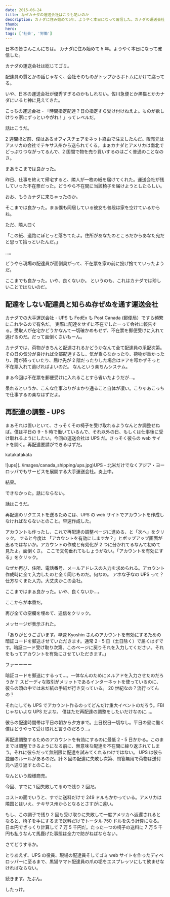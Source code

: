 ```yaml
---
date: 2015-06-24
title: なぜカナダの運送会社はこうも酷いのか
description: カナダに住み始めて5年。ようやく本日になって確信した。カナダの運送会社は総じてゴミ。
thumb:
hero:
tags: ['社会', '労働']
---
```


日本の皆さんこんにちは。
カナダに住み始めて 5 年。ようやく本日になって確信した。

カナダの運送会社は総じてゴミ。

配達員の質とかの話じゃなく、会社そのものがトップからボトムにかけて腐ってる。

いや、日本の運送会社が優秀すぎるのかもしれない。佐川急便とか黒猫とかカナダにいると神に見えてきた。

こっちの運送会社 - 「時間指定配達？日の指定すら受け付けねえよ。ものが欲しけりゃ家にずっといやがれ！」ってレベルだ。

話はこうだ。

2 週間ほど前、僕はあるオフィスチェアをネット経由で注文したんだ。販売元はアメリカの会社でテキサス州から送られてくる。まぁカナダとアメリカは南北でどっぷりつながってるんで、2 国間で物を売り買いするのはごく普通のことなのさ。

まあそこまでは良かった。

昨日、仕事を終えて帰宅すると、隣人が一枚の紙を届けてくれた。運送会社が残していった不在票だった。どうやら不在間に当該椅子を届けようとしたらしい。

おお、もうカナダに来ちゃったのか。

そこまでは良かった。まぁ僕も同居している彼女も普段は家を空けているからね。

ただ、隣人曰く

「この紙、道路にぽとっと落ちてたよ。住所があなたのところだからあなた宛だと思って拾っといたんだ。」

…。

どうやら現場の配達員が面倒臭がって、不在票を家の前に投げ捨てていったようだ。

ここまでも良かった。いや、良くないか。
というのも、これはカナダでは珍しいことではないのだ。

## 配達をしない配達員と知らぬ存ぜぬを通す運送会社

カナダでの大手運送会社 - UPS も FedEx も Post Canada (郵便局）ですら頻繁にこれやるので有名だ。
実際に配達をせずに不在でしたーって会社に報告する。受取人が在宅かどうかなんて一切確かめもせず、不在票を郵便受けに入れて逃げるのだ。だって面倒くさいもーん。

カナダでは、荷物がきちんと配達されるかどうかなんて全て配達員の采配次第。その日の気分が良ければ全部配達するし、気が乗らなかったり、荷物が重かったり、雨が降っていたり、届け先が 2 階だったりした場合はドアを叩かずそっと不在票入れて逃げればよいのだ。
なんという楽ちんシステム。

まぁ今回は不在票を郵便受けに入れることすら省いたようだが…。

呆れるというか、こんな仕事ぶりがまかり通ること自体が凄い。こりゃあこっちで仕事するの楽なはずだよ。

## 再配達の調整 - UPS

まぁそれは置いといて、さっそくその椅子を受け取れるようなんとか調整せねば。僕は平日の 9 - 5 時で働いているんで、それ以外の日、もしくは仕事後に受け取れるようにしたい。今回の運送会社は UPS だ。さっそく彼らの web サイトを開く。再配達要請ができるはずだ。

katakatakata

<div>
  ![ups](../images/canada_shipping/ups.jpg)UPS -
  北米だけでなくアジア・ヨーロッパでもサービスを展開する大手運送会社。炎上中。
</div>

結果。

できなかった。話にならない。

話はこうだ。

再配達のリクエストを送るためには、UPS の web サイトでアカウントを作成しなければならないとのこと。早速作成した。

アカウントも作ったし、これで再配達の調整ページに進める、と「次へ」をクリック。
すると今度は 「アカウントを有効にしますか？」とポップアップ画面が出るではないか。アカウントの作成と有効化が 2 つに分かれてるなんて初めて見たよ。面倒くさ。
ここで文句垂れてもしょうがない。「アカウントを有効にする」をクリック。

なぜか再び、住所、電話番号、メールアドレスの入力を求められる。アカウント作成時に全て入力したのと全く同じものだ。何なの。
アホな子なの UPS って？
仕方なくまた入力。大丈夫かこの会社。

ここまではまぁ良かった。いや、良くないか…。

ここからが本番だ。

再び全ての空欄を埋めて、送信をクリック。

メッセージが表示された。

「ありがとうございます。早速 Kyoshin さんのアカウントを有効にするための暗証コードを郵送させていただきます。通常 2 - 5 日（土日除く）で届くはずです。暗証コード受け取り次第、このページに戻りそれを入力してください。それをもってアカウントを有効にさせていただきます。」

ファーーーー

暗証コードを郵送にするって…。一体なんのためにメルアドを入力させたのだろうか？
スピーディな取引がメリットであるインターネットを使っているのに、彼らの頭の中では未だ紙の手紙が行き交っている。
20 世紀なの？流行ってんの？

それにしても UPS でアカウント作るのってどんだけ重大イベントのだろう。FBI じゃないよな UPS だよな。
僕はただ再配達の調整をしたいだけなのに…。

彼らの配達時間帯は平日の朝から夕方まで。土日祝日一切なし。平日の昼に働く僕はどうやって受け取れと言うのだろう…。

再配達調整するためのアカウントを有効にするのに最低 2 - 5 日かかる。このままでは調整できるようになる前に、無意味な配達を不在間に繰り返されてしまう。それに彼らだって無制限に配達を試みてくれるわけではない。
UPS は彼ら独自のルールがあるのだ。計 3 回の配達に失敗し次第、問答無用で荷物は送付元へ送り返すとのこと。

なんという殿様商売。

今回、すでに 1 回失敗してるので残り 2 回だ。

コストの面でいうと、すでに送料だけで 249 ドルもかかっている。アメリカは隣国とはいえ、テキサス州からとなるとさすがに遠い。

もし、この調子で残り 2 回も受け取りに失敗して一度アメリカへ返還されるとなると、椅子を手にするまで送料だけでトータル 750 ドルを失う計算になる。日本円でざっくり計算して 7 万 5 千円だ。たった一つの椅子の送料に 7 万 5 千円も払うなんて馬鹿げた事態は全力で防がねばならない。

さてどうするか。

とりあえず、UPS の役員、現場の配達員そしてゴミ web サイトを作ったディベロッパーに至るまで、黒猫ヤマト配達員の爪の垢をエスプレッソにして飲ませなければならない。

続きます。たぶん。

したっけ。
